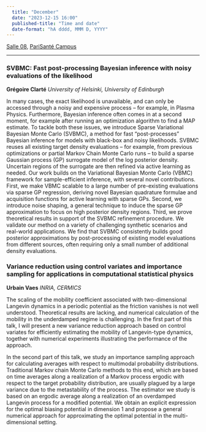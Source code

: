 ```yaml
---
  title: "December"
  date: "2023-12-15 16:00"
  published-title: "Time and date"
  date-format: "hA dddd, MMM D, YYYY"
---
```


[Salle 08](../../psc_rooms.qmd), [PariSanté Campus](https://maps.app.goo.gl/cpFoxoZgbT6HCV6x9)

------------------------------------------------------------------------

### SVBMC: Fast post-processing Bayesian inference with noisy evaluations of the likelihood

**Grégoire Clarté** *University of Helsinki, University of Edinburgh*

In many cases, the exact likelihood is unavailable, and can only be accessed through a noisy and expensive process -- for example, in Plasma Physics. Furthermore, Bayesian inference often comes in at a second moment, for example after running an optimization algorithm to find a MAP estimate. To tackle both these issues, we introduce Sparse Variational Bayesian Monte Carlo (SVBMC), a method for fast "post-processes" Bayesian inference for models with black-box and noisy likelihoods. SVBMC reuses all existing target density evaluations -- for example, from previous optimizations or partial Markov Chain Monte Carlo runs -- to build a sparse Gaussian process (GP) surrogate model of the log posterior density. Uncertain regions of the surrogate are then refined via active learning as needed. Our work builds on the Variational Bayesian Monte Carlo (VBMC) framework for sample-efficient inference, with several novel contributions. First, we make VBMC scalable to a large number of pre-existing evaluations via sparse GP regression, deriving novel Bayesian quadrature formulae and acquisition functions for active learning with sparse GPs. Second, we introduce noise shaping, a general technique to induce the sparse GP approximation to focus on high posterior density regions. Third, we prove theoretical results in support of the SVBMC refinement procedure. We validate our method on a variety of challenging synthetic scenarios and real-world applications. We find that SVBMC consistently builds good posterior approximations by post-processing of existing model evaluations from different sources, often requiring only a small number of additional density evaluations.

### Variance reduction using control variates and importance sampling for applications in computational statistical physics

**Urbain Vaes** *INRIA, CERMICS*

The scaling of the mobility coefficient associated with two-dimensional Langevin dynamics in a periodic potential as the friction vanishes is not well understood. Theoretical results are lacking, and numerical calculation of the mobility in the underdamped regime is challenging. In the first part of this talk, I will present a new variance reduction approach based on control variates for efficiently estimating the mobility of Langevin-type dynamics, together with numerical experiments illustrating the performance of the approach.

In the second part of this talk, we study an importance sampling approach for calculating averages with respect to multimodal probability distributions. Traditional Markov chain Monte Carlo methods to this end, which are based on time averages along a realization of a Markov process ergodic with respect to the target probability distribution, are usually plagued by a large variance due to the metastability of the process. The estimator we study is based on an ergodic average along a realization of an overdamped Langevin process for a modified potential. We obtain an explicit expression for the optimal biasing potential in dimension 1 and propose a general numerical approach for approximating the optimal potential in the multi-dimensional setting.
